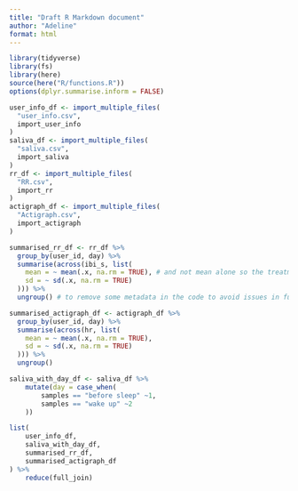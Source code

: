 ```yaml
---
title: "Draft R Markdown document"
author: "Adeline"
format: html
---
```


```r
library(tidyverse)
library(fs)
library(here)
source(here("R/functions.R"))
options(dplyr.summarise.inform = FALSE)
```

```r
user_info_df <- import_multiple_files(
  "user_info.csv",
  import_user_info
)
saliva_df <- import_multiple_files(
  "saliva.csv",
  import_saliva
)
rr_df <- import_multiple_files(
  "RR.csv",
  import_rr
)
actigraph_df <- import_multiple_files(
  "Actigraph.csv",
  import_actigraph
)

summarised_rr_df <- rr_df %>%
  group_by(user_id, day) %>%
  summarise(across(ibi_s, list(
    mean = ~ mean(.x, na.rm = TRUE), # and not mean alone so the treatment of missing value can be precised
    sd = ~ sd(.x, na.rm = TRUE)
  ))) %>%
  ungroup() # to remove some metadata in the code to avoid issues in further wrangling

summarised_actigraph_df <- actigraph_df %>%
  group_by(user_id, day) %>%
  summarise(across(hr, list(
    mean = ~ mean(.x, na.rm = TRUE),
    sd = ~ sd(.x, na.rm = TRUE)
  ))) %>%
  ungroup()
```


```r
saliva_with_day_df <- saliva_df %>% 
    mutate(day = case_when(
        samples == "before sleep" ~1,
        samples == "wake up" ~2
    ))

list(
    user_info_df,
    saliva_with_day_df,
    summarised_rr_df,
    summarised_actigraph_df
) %>% 
    reduce(full_join)
```

